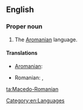 ==English==
{{wikipedia|Aromanian}}
===Proper noun===
{{en-proper noun}}

# The [[Aromanian]] language.

====Translations====
{{trans-see|Aromanian}}
{{trans-top|the Aromanian language}}
* [[Aromanian]]: {{t|rup|limba armãneascã}}
{{trans-mid}}
* Romanian: {{t|ro|limba macedo-română|f}}, {{t|ro|macedo-română|f}}
{{trans-bottom}}

[[Category:en:Languages]]

[[ta:Macedo-Romanian]]